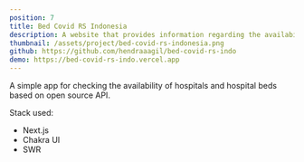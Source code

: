 ```yaml
---
position: 7
title: Bed Covid RS Indonesia
description: A website that provides information regarding the availability of hospitals and hospital beds for covid-19 or non-covid patients in Indonesia.
thumbnail: /assets/project/bed-covid-rs-indonesia.png
github: https://github.com/hendraaagil/bed-covid-rs-indo
demo: https://bed-covid-rs-indo.vercel.app
---
```


A simple app for checking the availability of hospitals and hospital beds based on open source API.

Stack used:

- Next.js
- Chakra UI
- SWR
